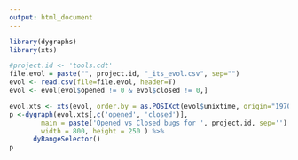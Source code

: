 ```yaml
---
output: html_document
---
```


```r
library(dygraphs)
library(xts)

#project.id <- 'tools.cdt'
file.evol = paste("", project.id, "_its_evol.csv", sep="")
evol <- read.csv(file=file.evol, header=T)
evol <- evol[evol$opened != 0 & evol$closed != 0,]

evol.xts <- xts(evol, order.by = as.POSIXct(evol$unixtime, origin="1970-01-01"))
p <-dygraph(evol.xts[,c('opened', 'closed')],
        main = paste('Opened vs Closed bugs for ', project.id, sep=''),
        width = 800, height = 250 ) %>% 
      dyRangeSelector()
p
```

